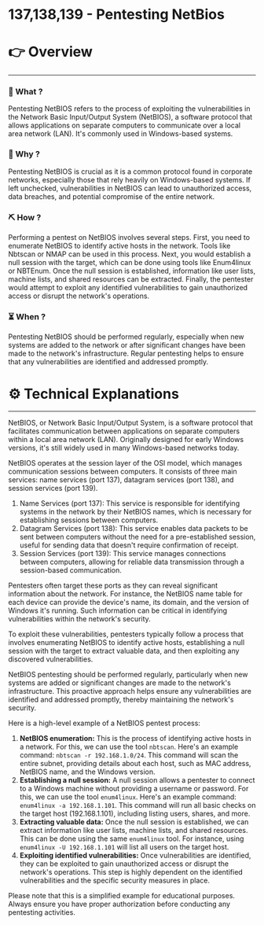 # 137,138,139 - Pentesting NetBios


# 👉 Overview

---

### 👀 What ?

Pentesting NetBIOS refers to the process of exploiting the vulnerabilities in the Network Basic Input/Output System (NetBIOS), a software protocol that allows applications on separate computers to communicate over a local area network (LAN). It's commonly used in Windows-based systems.


### 🧐 Why ?

Pentesting NetBIOS is crucial as it is a common protocol found in corporate networks, especially those that rely heavily on Windows-based systems. If left unchecked, vulnerabilities in NetBIOS can lead to unauthorized access, data breaches, and potential compromise of the entire network.


### ⛏️ How ?

Performing a pentest on NetBIOS involves several steps. First, you need to enumerate NetBIOS to identify active hosts in the network. Tools like Nbtscan or NMAP can be used in this process. Next, you would establish a null session with the target, which can be done using tools like Enum4linux or NBTEnum. Once the null session is established, information like user lists, machine lists, and shared resources can be extracted. Finally, the pentester would attempt to exploit any identified vulnerabilities to gain unauthorized access or disrupt the network's operations.


### ⏳ When ?

Pentesting NetBIOS should be performed regularly, especially when new systems are added to the network or after significant changes have been made to the network's infrastructure. Regular pentesting helps to ensure that any vulnerabilities are identified and addressed promptly.


# ⚙️ Technical Explanations

---

NetBIOS, or Network Basic Input/Output System, is a software protocol that facilitates communication between applications on separate computers within a local area network (LAN). Originally designed for early Windows versions, it's still widely used in many Windows-based networks today.

NetBIOS operates at the session layer of the OSI model, which manages communication sessions between computers. It consists of three main services: name services (port 137), datagram services (port 138), and session services (port 139).

1. Name Services (port 137): This service is responsible for identifying systems in the network by their NetBIOS names, which is necessary for establishing sessions between computers.
2. Datagram Services (port 138): This service enables data packets to be sent between computers without the need for a pre-established session, useful for sending data that doesn't require confirmation of receipt.
3. Session Services (port 139): This service manages connections between computers, allowing for reliable data transmission through a session-based communication.

Pentesters often target these ports as they can reveal significant information about the network. For instance, the NetBIOS name table for each device can provide the device's name, its domain, and the version of Windows it's running. Such information can be critical in identifying vulnerabilities within the network's security.

To exploit these vulnerabilities, pentesters typically follow a process that involves enumerating NetBIOS to identify active hosts, establishing a null session with the target to extract valuable data, and then exploiting any discovered vulnerabilities.

NetBIOS pentesting should be performed regularly, particularly when new systems are added or significant changes are made to the network's infrastructure. This proactive approach helps ensure any vulnerabilities are identified and addressed promptly, thereby maintaining the network's security.

Here is a high-level example of a NetBIOS pentest process:

1. **NetBIOS enumeration:** This is the process of identifying active hosts in a network. For this, we can use the tool `nbtscan`. Here's an example command: `nbtscan -r 192.168.1.0/24`. This command will scan the entire subnet, providing details about each host, such as MAC address, NetBIOS name, and the Windows version.
2. **Establishing a null session:** A null session allows a pentester to connect to a Windows machine without providing a username or password. For this, we can use the tool `enum4linux`. Here's an example command: `enum4linux -a 192.168.1.101`. This command will run all basic checks on the target host (192.168.1.101), including listing users, shares, and more.
3. **Extracting valuable data:** Once the null session is established, we can extract information like user lists, machine lists, and shared resources. This can be done using the same `enum4linux` tool. For instance, using `enum4linux -U 192.168.1.101` will list all users on the target host.
4. **Exploiting identified vulnerabilities:** Once vulnerabilities are identified, they can be exploited to gain unauthorized access or disrupt the network's operations. This step is highly dependent on the identified vulnerabilities and the specific security measures in place.

Please note that this is a simplified example for educational purposes. Always ensure you have proper authorization before conducting any pentesting activities.
